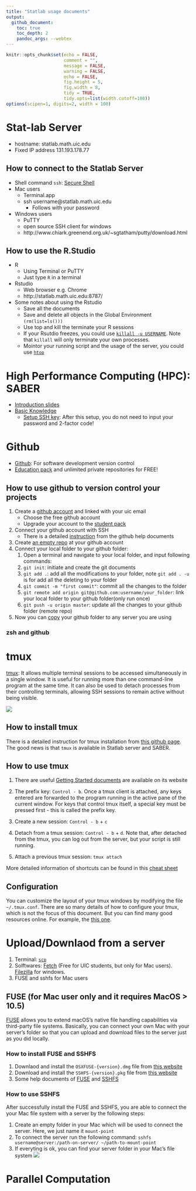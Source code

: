 ```yaml
---
title: "Statlab usage documents"
output:
  github_document:
    toc: true
    toc_depth: 2
    pandoc_args: --webtex
---
```


```r
knitr::opts_chunk$set(echo = FALSE, 
                      comment = "", 
                      message = FALSE, 
                      warning = FALSE, 
                      echo = FALSE, 
                      fig.height = 5,
                      fig.width = 8,
                      tidy = TRUE,
                      tidy.opts=list(width.cutoff=100))
options(scipen=1, digits=2, width = 100)

```

# Stat-lab Server 

* hostname: statlab.math.uic.edu 
* Fixed IP address 131.193.178.77

## How to connect to the Statlab Server
* Shell command `ssh`: [Secure Shell](https://en.wikipedia.org/wiki/Secure_Shell)
* Mac users 
    + Terminal.app
    + ssh username@statlab.math.uic.edu
        + Follows with your password
* Windows users 
    + PuTTY
    + open source SSH client for windows
    + http://www.chiark.greenend.org.uk/~sgtatham/putty/download.html
    
## How to use the R.Studio 
* R 
    + Using Terminal or PuTTY 
    + Just type `R` in a terminal 
* Rstudio 
    + Web browser e.g. Chrome 
    + http://statlab.math.uic.edu:8787/
* Some notes about using the Rstudio 
    + Save all the documents 
    + Save and delete all objects in the Global Environment `(rm(list=ls()))`
    + Use top and kill the terminate your R sessions
    + If your Rsutdio freezes, you could use [`killall -u USERNAME`](https://linux.die.net/man/1/killall). Note that `killall` will only terminate your own processes.
    + Mointor your running script and the usage of the server, you could use [`htop`](https://hisham.hm/htop/)

# High Performance Computing (HPC): SABER
- [Introduction slides](https://acer.uic.edu/wp-content/uploads/sites/421/2020/01/Introduction_to_Extreme.pdf)
- [Basic Knowledge](https://confluence.acer.uic.edu/display/KB/)  
    - [Setup SSH key](https://confluence.acer.uic.edu/display/KB/Setting+up+SSH+Keys): After this setup, you do not need to input your password and 2-factor code!

# Github

- [Github](https://github.com/): For software development version control 
- [Education pack](https://help.github.com/en/github/teaching-and-learning-with-github-education/about-github-education) and unlimited private repositories for FREE!

## How to use github to version control your projects
1. Create a [github account](https://github.com/) and linked with your uic email
    - Choose the free github account 
    - Upgrade your account to the [student pack](https://education.github.com/students)
2. Connect your github account with SSH 
    - There is a detailed [instruction](https://help.github.com/en/github/authenticating-to-github/connecting-to-github-with-ssh) from the github help documents
3. Create [an empty repo](https://help.github.com/en/enterprise/2.13/user/articles/creating-a-new-repository) at your github account
4. Connect your local folder to your github folder:
    1. Open a terminal and navigate to your local folder, and input following commands:
    1. `git init`: initiate and create the git documents
    1. `git add .`: add all the modifications to your folder, note `git add . -u` is for add all the deleting to your folder
    1. `git commit -m "first commit"`: commit all the changes to the folder 
    1. `git remote add origin git@github.com:username/your_folder`: link your local folder to your github folder(only run once)
    1. `git push -u origin master`: update all the changes to your github folder (remote repo)
5. Now you can [copy](https://help.github.com/en/github/creating-cloning-and-archiving-repositories/cloning-a-repository) your github folder to any server you are using
    

### zsh and github 

# tmux

[tmux](https://github.com/tmux/tmux/wiki): It allows multiple terminal sessions to be accessed simultaneously in a single window. It is useful for running more than one command-line program at the same time. It can also be used to detach processes from their controlling terminals, allowing SSH sessions to remain active without being visible. 

![](https://www.perl.com/images/an-introduction-to-tmux/tmux-panes.png)

## How to install tmux 

There is a detailed instruction for tmux installation from [this github page](https://github.com/tmux/tmux/wiki/Installing). The good news is that `tmux` is available in Statlab server and SABER. 

## How to use tmux
1. There are useful [Getting Started documents](https://github.com/tmux/tmux/wiki/Getting-Started) are available on its website

1. The prefix key: `Control - b`. Once a tmux client is attached, any keys entered are forwarded to the program running in the active pane of the current window. For keys that control tmux itself, a special key must be pressed first - this is called the prefix key.
1. Create a new session: `Control - b` + `c`
1. Detach from a tmux session: `Control - b` + `d`. Note that, after detached from the tmux, you can log out from the server, but your script is still running.
1. Attach a previous tmux session: `tmux attach`

More detailed information of shortcuts can be found in this [cheat sheet](https://tmuxcheatsheet.com/)

## Configuration
You can customize the layout of your tmux windows by modifying the file `~/.tmux.conf`. There are so many details of how to configure your tmux, which is not the focus of this document. But you can find many good resources online. For example, the [this one](https://coderwall.com/p/ca5cuw/customize-your-tmux). 

# Upload/Downlaod from a server

1. Terminal: [`scp`](https://osxdaily.com/2016/11/07/download-file-from-server-scp-ssh/)
1. Solftwares: [Fetch](https://webstore.illinois.edu/shop/product.aspx?zpid=1244) (Free for UIC students, but only for Mac users). [Filezilla](https://filezilla-project.org/download.php?platform=win64) for windows.
1. FUSE and sshfs for Mac users

## FUSE (for Mac user only and it requires MacOS > 10.5)

[FUSE](https://osxfuse.github.io/) allows you to extend macOS's native file handling capabilities via third-party file systems. Basically, you can connect your own Mac with your server's folder so that you can upload and download files to the server just as you did locally. 

### How to install FUSE and SSHFS
1. Downlaod and install the `OSXFUSE-{version}.dmg` file from [this website](https://osxfuse.github.io/)
2. Download and install the `SSHFS-{version}.pkg` file from [this website](https://osxfuse.github.io/)
3. Some help documents of [FUSE](https://github.com/osxfuse/osxfuse/wiki/FAQ) and [SSHFS](https://github.com/osxfuse/osxfuse/wiki/SSHFS)

### How to use SSHFS
After successfully install the FUSE and SSHFS, you are able to connect the your Mac file system with a server by the following steps:

1. Create an empty folder in your Mac which will be used to connect the server. Here, we just name it `mount-point`
1. To connect the server run the following command: `sshfs username@server:/path-on-server/ ~/path-to-mount-point`
1. If everyting is ok, you can find your server folder in your Mac's file system
![](./SSHFS.png)

# Parallel Computation
